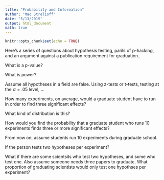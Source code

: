 ```yaml
---
title: "Probability and Information"
author: "Mac Strelioff"
date: "5/13/2019"
output: html_document
math: true
---
```


```r
knitr::opts_chunk$set(echo = TRUE)
```

Here's a series of questions about hypothesis testing, parils of p-hacking, and an argument against a publication requirement for graduation.. 


What is a p-value? 

What is power?


Assume all hypotheses in a field are false. Using z-tests or t-tests, testing at the $\alpha=.05$ level, ... 

How many experiments, on average, would a graduate student have to run in order to find three significant effects? 

What kind of distribution is this? 

How would you find the probability that a graduate student who runs 10 experiments finds three or more significant effects? 


From now on, assume students run 10 experiments during graduate school. 


If the person tests two hypotheses per experiment? 


What if there are some scientsits who test two hypotheses, and some who test one. Also assume someone needs three papers to graduate. What proportion of graduating scientists would only test one hypothses per experiment? 






